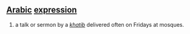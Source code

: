 == [[Arabic]] [[expression]] ==
# a talk or sermon by a ''[[khatib]]'' delivered often on Fridays at mosques.